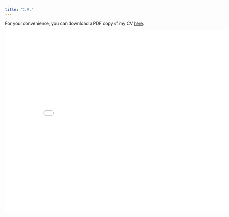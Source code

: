 ```yaml
---
title: "C.V."
---
```


For your convenience, you can download a PDF copy of my CV <a href="../files/cv__complete_ZacharyHertz.pdf" target="_blank">here</a>.

![](../files/cv__complete_ZacharyHertz.pdf){width="850px" height="600px"}

